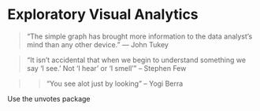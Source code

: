 # Exploratory Visual Analytics {#Chpt2}

> "The simple graph has brought more information to the data analyst’s mind 
> than any other device." --- John Tukey

> “It isn’t accidental that when we begin to understand something we say 'I see.' 
> Not 'I hear' or 'I smell'” -- Stephen Few

>> "You see alot just by looking"  -- Yogi Berra

Use the unvotes package
